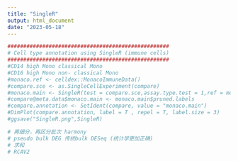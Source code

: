 ```yaml
---
title: "SingleR"
output: html_document
date: "2023-05-18"
---
```


```r
###################################################
# Cell type annotation using SingleR (immune cells)
###################################################
#CD14 high Mono classical Mono 
#CD16 high Mono non- classical Mono 
#monaco.ref <- celldex::MonacoImmuneData()
#compare.sce <- as.SingleCellExperiment(compare)
#monaco.main <- SingleR(test = compare.sce,assay.type.test = 1,ref = monaco.ref,labels = monaco.ref$label.main)
#compare@meta.data$monaco.main <- monaco.main$pruned.labels
#compare.annotation <- SetIdent(compare, value = "monaco.main")
#DimPlot(compare.annotation, label = T , repel = T, label.size = 3)
#ggsave("SingleR.png",SingleR)

# 再细分，再区分批次 harmony  
# pseudo bulk DEG 传统bulk DESeq (统计学更加正确)
# 求和
# RCAV2
```